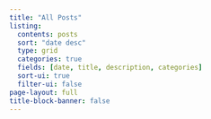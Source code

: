 ```yaml
---
title: "All Posts"
listing:
  contents: posts
  sort: "date desc"
  type: grid
  categories: true
  fields: [date, title, description, categories]
  sort-ui: true
  filter-ui: false
page-layout: full
title-block-banner: false
---
```



